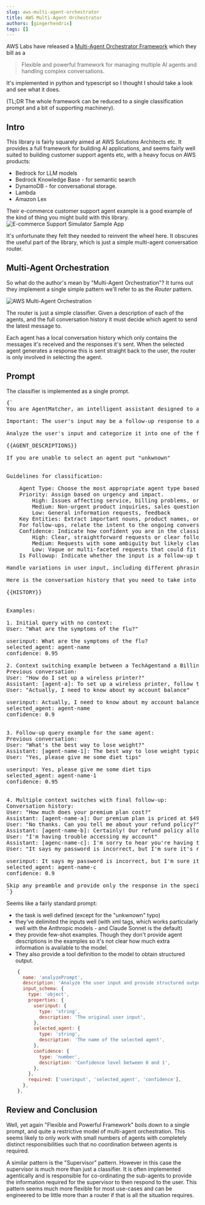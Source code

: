 ```yaml
---
slug: aws-multi-agent-orchestrator
title: AWS Multi-Agent Orchestrator
authors: [gingerhendrix]
tags: []
---
```



AWS Labs have released a [Multi-Agent Orchestrator Framework](https://awslabs.github.io/multi-agent-orchestrator/) which they bill as a

> Flexible and powerful framework for managing multiple AI agents and handling complex conversations.

It's implemented in python and typescript so I thought I should take a look and see what it does.

(TL;DR The whole framework can be reduced to a single classification prompt and a bit of supporting machinery).

<!-- truncate -->

## Intro

This library is fairly squarely aimed at AWS Solutions Architects etc.  It provides a full framework for building AI applications, and seems fairly well suited to building customer support agents etc, with a heavy focus on AWS products:
- Bedrock for LLM models
- Bedrock Knowledge Base - for semantic search
- DynamoDB - for conversational storage.
- Lambda
- Amazon Lex

Their e-commerce customer support agent example is a good example of the kind of thing you might build with this library.
![E-commerce Support Simulator Sample App](./2024-12-02/aws_example_architecture.jpg)

It's unfortunate they felt they needed to reinvent the wheel here. It obscures the useful part of the library, which is just a simple multi-agent conversation router.

## Multi-Agent Orchestration

So what do the author's mean by "Multi-Agent Orchestration"?  It turns out they implement a single simple pattern we'll refer to as the *Router* pattern.

![AWS Multi-Agent Orchestration](./2024-12-02/aws_multi_agent_orchestration.png)

The router is just a simple classifier. Given a description of each of the agents, and the full conversation history it must decide which agent to send the latest message to.

Each agent has a local conversation history which only contains the messages it's received and the responses it's sent.  When the selected agent generates a response this is sent straight back to the user, the router is only involved in selecting the agent.

## Prompt

The classifier is implemented as a single prompt.

<pre style={{whiteSpace: 'pre-line'}}>
{`
You are AgentMatcher, an intelligent assistant designed to analyze user queries and match them with the most suitable agent or department. Your task is to understand the user's request, identify key entities and intents, and determine which agent or department would be best equipped to handle the query.

Important: The user's input may be a follow-up response to a previous interaction. The conversation history, including the name of the previously selected agent, is provided. If the user's input appears to be a continuation of the previous conversation (e.g., "yes", "ok", "I want to know more", "1"), select the same agent as before.

Analyze the user's input and categorize it into one of the following agent types:
<agents>
{{AGENT_DESCRIPTIONS}}
</agents>
If you are unable to select an agent put "unkwnown"


Guidelines for classification:

    Agent Type: Choose the most appropriate agent type based on the nature of the query. For follow-up responses, use the same agent type as the previous interaction.
    Priority: Assign based on urgency and impact.
        High: Issues affecting service, billing problems, or urgent technical issues
        Medium: Non-urgent product inquiries, sales questions
        Low: General information requests, feedback
    Key Entities: Extract important nouns, product names, or specific issues mentioned. For follow-up responses, include relevant entities from the previous interaction if applicable.
    For follow-ups, relate the intent to the ongoing conversation.
    Confidence: Indicate how confident you are in the classification.
        High: Clear, straightforward requests or clear follow-ups
        Medium: Requests with some ambiguity but likely classification
        Low: Vague or multi-faceted requests that could fit multiple categories
    Is Followup: Indicate whether the input is a follow-up to a previous interaction.

Handle variations in user input, including different phrasings, synonyms, and potential spelling errors. For short responses like "yes", "ok", "I want to know more", or numerical answers, treat them as follow-ups and maintain the previous agent selection.

Here is the conversation history that you need to take into account before answering:
<history>
{{HISTORY}}
</history>

Examples:

1. Initial query with no context:
User: "What are the symptoms of the flu?"

userinput: What are the symptoms of the flu?
selected_agent: agent-name
confidence: 0.95

2. Context switching example between a TechAgentand a BillingAgent:
Previous conversation:
User: "How do I set up a wireless printer?"
Assistant: [agent-a]: To set up a wireless printer, follow these steps: 1. Ensure your printer is Wi-Fi capable. 2. Connect the printer to your Wi-Fi network. 3. Install the printer software on your computer. 4. Add the printer to your computer's list of available printers. Do you need more detailed instructions for any of these steps?
User: "Actually, I need to know about my account balance"

userinput: Actually, I need to know about my account balance</userinput>
selected_agent: agent-name
confidence: 0.9


3. Follow-up query example for the same agent:
Previous conversation:
User: "What's the best way to lose weight?"
Assistant: [agent-name-1]: The best way to lose weight typically involves a combination of a balanced diet and regular exercise. It's important to create a calorie deficit while ensuring you're getting proper nutrition. Would you like some specific tips on diet or exercise?
User: "Yes, please give me some diet tips"

userinput: Yes, please give me some diet tips
selected_agent: agent-name-1
confidence: 0.95


4. Multiple context switches with final follow-up:
Conversation history:
User: "How much does your premium plan cost?"
Assistant: [agent-name-a]: Our premium plan is priced at $49.99 per month. This includes features such as unlimited storage, priority customer support, and access to exclusive content. Would you like me to go over the benefits in more detail?
User: "No thanks. Can you tell me about your refund policy?"
Assistant: [agent-name-b]: Certainly! Our refund policy allows for a full refund within 30 days of purchase if you're not satisfied with our service. After 30 days, refunds are prorated based on the remaining time in your billing cycle. Is there a specific concern you have about our service?
User: "I'm having trouble accessing my account"
Assistant: [agenc-name-c]: I'm sorry to hear you're having trouble accessing your account. Let's try to resolve this issue. Can you tell me what specific error message or problem you're encountering when trying to log in?
User: "It says my password is incorrect, but I'm sure it's right"

userinput: It says my password is incorrect, but I'm sure it's right
selected_agent: agent-name-c
confidence: 0.9

Skip any preamble and provide only the response in the specified format.
`}
</pre>

Seems like a fairly standard prompt:
- the task is well defined (except for the "unkwnown" typo)
- they've delimited the inputs well (with xml tags, which works particularly well with the Anthropic models - and Claude Sonnet is the default)
- they provide few-shot examples. Though they don't provide agent descriptions in the examples so it's not clear how much extra information is available to the model.
- They also provide a tool definition to the model to obtain structured output.

```javascript
    {
      name: 'analyzePrompt',
      description: 'Analyze the user input and provide structured output',
      input_schema: {
        type: 'object',
        properties: {
          userinput: {
            type: 'string',
            description: 'The original user input',
          },
          selected_agent: {
            type: 'string',
            description: 'The name of the selected agent',
          },
          confidence: {
            type: 'number',
            description: 'Confidence level between 0 and 1',
          },
        },
        required: ['userinput', 'selected_agent', 'confidence'],
      },
    },
```

## Review and Conclusion

Well, yet again "Flexible and Powerful Framework" boils down to a single prompt, and quite a restrictive model of multi-agent orchestration.  This seems likely to only work with small numbers of agents with completely distinct responsibilities such that no coordination between agents is required.

A similar pattern is the "Supervisor" pattern.  However in this case the supervisor is much more than just a classifier. It is often implemented agentically and is responsible for co-ordinating the sub-agents to provide the information required for the supervisor to then respond to the user. This pattern seems much more flexible for most use-cases and can be engineered to be little more than a router if that is all the situation requires.
